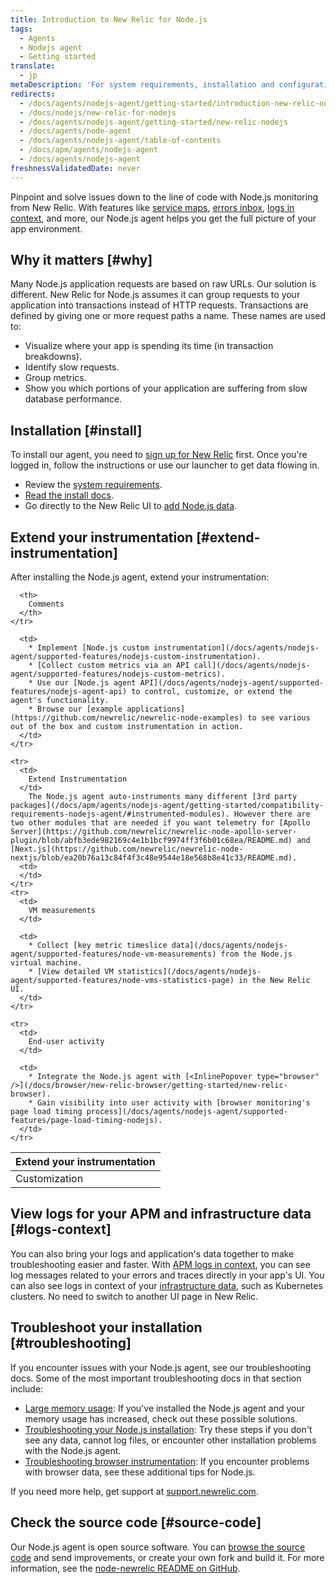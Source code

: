 ```yaml
---
title: Introduction to New Relic for Node.js
tags:
  - Agents
  - Nodejs agent
  - Getting started
translate:
  - jp
metaDescription: 'For system requirements, installation and configuration procedures, and troubleshooting tips for New Relic''s Node.js agent, start here.'
redirects:
  - /docs/agents/nodejs-agent/getting-started/introduction-new-relic-nodejs
  - /docs/nodejs/new-relic-for-nodejs
  - /docs/agents/nodejs-agent/getting-started/new-relic-nodejs
  - /docs/agents/node-agent
  - /docs/agents/nodejs-agent/table-of-contents
  - /docs/apm/agents/nodejs-agent
  - /docs/agents/nodejs-agent
freshnessValidatedDate: never
---
```


Pinpoint and solve issues down to the line of code with Node.js monitoring from New Relic. With features like [service maps](/docs/data-analysis/service-maps/get-started/introduction-service-maps), [errors inbox](/docs/errors-inbox/errors-inbox), [logs in context](/docs/apm/new-relic-apm/getting-started/get-started-logs-context), and more, our Node.js agent helps you get the full picture of your app environment.

## Why it matters [#why]

Many Node.js application requests are based on raw URLs. Our solution is different. New Relic for Node.js assumes it can group requests to your application into transactions instead of HTTP requests. Transactions are defined by giving one or more request paths a name. These names are used to:

* Visualize where your app is spending its time (in transaction breakdowns).
* Identify slow requests.
* Group metrics.
* Show you which portions of your application are suffering from slow database performance.

## Installation [#install]

To install our agent, you need to [sign up for New Relic](https://newrelic.com/signup) first. Once you're logged in, follow the instructions or use our launcher to get data flowing in.

* Review the [system requirements](/docs/agents/nodejs-agent/getting-started/compatibility-requirements-nodejs-agent).
* [Read the install docs](/docs/agents/nodejs-agent/installation-configuration/install-nodejs-agent).
* Go directly to the New Relic UI to [add Node.js data](https://one.newrelic.com/launcher/nr1-core.settings?pane=eyJuZXJkbGV0SWQiOiJ0dWNzb24ucGxnLWluc3RydW1lbnQtZXZlcnl0aGluZyJ9&cards[0]=eyJuZXJkbGV0SWQiOiJzZXR1cC1uZXJkbGV0cy5zZXR1cC1ub2RlLWludGVncmF0aW9uIiwiYWNjb3VudElkIjoyNjQwNDA5fQ==&platform[accountId]=1).

## Extend your instrumentation [#extend-instrumentation]

After installing the Node.js agent, extend your instrumentation:

<table>
  <thead>
    <tr>
      <th style={{ width: "200px" }}>
        Extend your instrumentation
      </th>

      <th>
        Comments
      </th>
    </tr>
  </thead>

  <tbody>
    <tr>
      <td>
        Customization
      </td>

      <td>
        * Implement [Node.js custom instrumentation](/docs/agents/nodejs-agent/supported-features/nodejs-custom-instrumentation).
        * [Collect custom metrics via an API call](/docs/agents/nodejs-agent/supported-features/nodejs-custom-metrics).
        * Use our [Node.js agent API](/docs/agents/nodejs-agent/supported-features/nodejs-agent-api) to control, customize, or extend the agent's functionality.
        * Browse our [example applications](https://github.com/newrelic/newrelic-node-examples) to see various out of the box and custom instrumentation in action.
      </td>
    </tr>

    <tr>
      <td>
        Extend Instrumentation
      </td>
        The Node.js agent auto-instruments many different [3rd party packages](/docs/apm/agents/nodejs-agent/getting-started/compatibility-requirements-nodejs-agent/#instrumented-modules). However there are two other modules that are needed if you want telemetry for [Apollo Server](https://github.com/newrelic/newrelic-node-apollo-server-plugin/blob/abfb3ede982169c4e1b1bcf9974ff3f6b01c68ea/README.md) and [Next.js](https://github.com/newrelic/newrelic-node-nextjs/blob/ea20b76a13c84f4f3c48e9544e18e568b8e41c33/README.md).
      <td>
      </td>
    </tr>
    <tr>
      <td>
        VM measurements
      </td>

      <td>
        * Collect [key metric timeslice data](/docs/agents/nodejs-agent/supported-features/node-vm-measurements) from the Node.js virtual machine.
        * [View detailed VM statistics](/docs/agents/nodejs-agent/supported-features/node-vms-statistics-page) in the New Relic UI.
      </td>
    </tr>

    <tr>
      <td>
        End-user activity
      </td>

      <td>
        * Integrate the Node.js agent with [<InlinePopover type="browser" />](/docs/browser/new-relic-browser/getting-started/new-relic-browser).
        * Gain visibility into user activity with [browser monitoring's page load timing process](/docs/agents/nodejs-agent/supported-features/page-load-timing-nodejs).
      </td>
    </tr>
  </tbody>
</table>

## View logs for your APM and infrastructure data [#logs-context]

You can also bring your logs and application's data together to make troubleshooting easier and faster. With [APM logs in context](/docs/apm/new-relic-apm/getting-started/get-started-logs-context), you can see log messages related to your errors and traces directly in your app's UI. You can also see logs in context of your [infrastructure data](/docs/logs/forward-logs/forward-your-logs-using-infrastructure-agent/), such as Kubernetes clusters. No need to switch to another UI page in New Relic.

## Troubleshoot your installation [#troubleshooting]

If you encounter issues with your Node.js agent, see our troubleshooting docs. Some of the most important troubleshooting docs in that section include:

* [Large memory usage](/docs/agents/nodejs-agent/troubleshooting/troubleshooting-large-memory-usage-nodejs): If you've installed the Node.js agent and your memory usage has increased, check out these possible solutions.
* [Troubleshooting your Node.js installation](/docs/agents/nodejs-agent/troubleshooting/troubleshooting-your-nodejs-installation): Try these steps if you don't see any data, cannot log files, or encounter other installation problems with the Node.js agent.
* [Troubleshooting browser instrumentation](/docs/agents/nodejs-agent/troubleshooting/troubleshooting-page-load-timing-nodejs): If you encounter problems with browser data, see these additional tips for Node.js.

If you need more help, get support at [support.newrelic.com](https://support.newrelic.com).

## Check the source code [#source-code]

Our Node.js agent is open source software. You can [browse the source code](https://github.com/newrelic/node-newrelic) and send improvements, or create your own fork and build it. For more information, see the [node-newrelic README on GitHub](https://github.com/newrelic/node-newrelic/blob/main/README.md).
